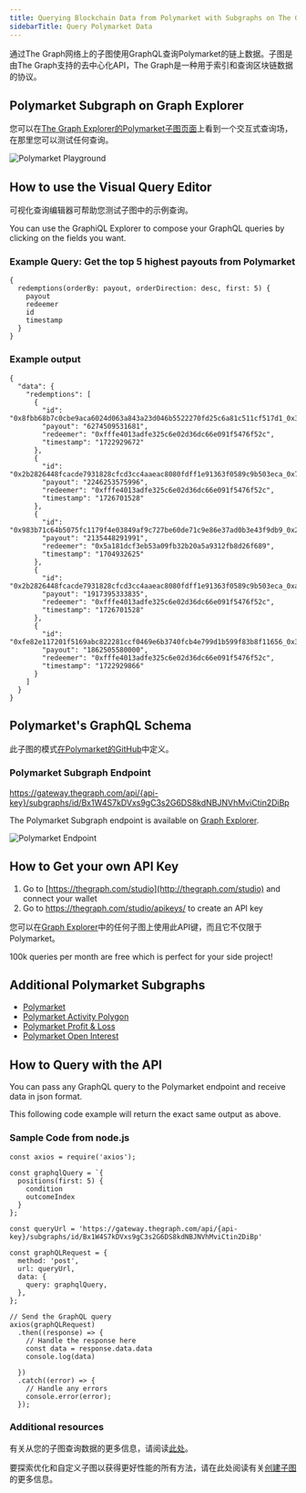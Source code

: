 ```yaml
---
title: Querying Blockchain Data from Polymarket with Subgraphs on The Graph
sidebarTitle: Query Polymarket Data
---
```


通过The Graph网络上的子图使用GraphQL查询Polymarket的链上数据。子图是由The Graph支持的去中心化API，The Graph是一种用于索引和查询区块链数据的协议。

## Polymarket Subgraph on Graph Explorer

您可以在[The Graph Explorer的Polymarket子图页面](https://thegraph.com/explorer/subgraphs/Bx1W4S7kDVxs9gC3s2G6DS8kdNBJNVhMviCtin2DiBp?view=Query&chain=arbitrum-one)上看到一个交互式查询场，在那里您可以测试任何查询。

![Polymarket Playground](/img/Polymarket-playground.png)

## How to use the Visual Query Editor

可视化查询编辑器可帮助您测试子图中的示例查询。

You can use the GraphiQL Explorer to compose your GraphQL queries by clicking on the fields you want.

### Example Query: Get the top 5 highest payouts from Polymarket

```
{
  redemptions(orderBy: payout, orderDirection: desc, first: 5) {
    payout
    redeemer
    id
    timestamp
  }
}
```

### Example output

```
{
  "data": {
    "redemptions": [
      {
        "id": "0x8fbb68b7c0cbe9aca6024d063a843a23d046b5522270fd25c6a81c511cf517d1_0x3b",
        "payout": "6274509531681",
        "redeemer": "0xfffe4013adfe325c6e02d36dc66e091f5476f52c",
        "timestamp": "1722929672"
      },
      {
        "id": "0x2b2826448fcacde7931828cfcd3cc4aaeac8080fdff1e91363f0589c9b503eca_0x7",
        "payout": "2246253575996",
        "redeemer": "0xfffe4013adfe325c6e02d36dc66e091f5476f52c",
        "timestamp": "1726701528"
      },
      {
        "id": "0x983b71c64b5075fc1179f4e03849af9c727be60de71c9e86e37ad0b3e43f9db9_0x26",
        "payout": "2135448291991",
        "redeemer": "0x5a181dcf3eb53a09fb32b20a5a9312fb8d26f689",
        "timestamp": "1704932625"
      },
      {
        "id": "0x2b2826448fcacde7931828cfcd3cc4aaeac8080fdff1e91363f0589c9b503eca_0xa",
        "payout": "1917395333835",
        "redeemer": "0xfffe4013adfe325c6e02d36dc66e091f5476f52c",
        "timestamp": "1726701528"
      },
      {
        "id": "0xfe82e117201f5169abc822281ccf0469e6b3740fcb4e799d1b599f83b8f11656_0x30",
        "payout": "1862505580000",
        "redeemer": "0xfffe4013adfe325c6e02d36dc66e091f5476f52c",
        "timestamp": "1722929866"
      }
    ]
  }
}
```

## Polymarket's GraphQL Schema

此子图的模式[在Polymarket的GitHub](https://github.com/Polymarket/polymarket-subgraph/blob/main/polymarket-subgraph/schema.graphql)中定义。

### Polymarket Subgraph Endpoint

https://gateway.thegraph.com/api/{api-key}/subgraphs/id/Bx1W4S7kDVxs9gC3s2G6DS8kdNBJNVhMviCtin2DiBp

The Polymarket Subgraph endpoint is available on [Graph Explorer](https://thegraph.com/explorer).

![Polymarket Endpoint](/img/Polymarket-endpoint.png)

## How to Get your own API Key

1. Go to [https://thegraph.com/studio](http://thegraph.com/studio) and connect your wallet
2. Go to https://thegraph.com/studio/apikeys/ to create an API key

您可以在[Graph Explorer](https://thegraph.com/explorer)中的任何子图上使用此API键，而且它不仅限于Polymarket。

100k queries per month are free which is perfect for your side project!

## Additional Polymarket Subgraphs

- [Polymarket](https://thegraph.com/explorer/subgraphs/81Dm16JjuFSrqz813HysXoUPvzTwE7fsfPk2RTf66nyC?view=Query&chain=arbitrum-one)
- [Polymarket Activity Polygon](https://thegraph.com/explorer/subgraphs/Bx1W4S7kDVxs9gC3s2G6DS8kdNBJNVhMviCtin2DiBp?view=Query&chain=arbitrum-one)
- [Polymarket Profit & Loss](https://thegraph.com/explorer/subgraphs/6c58N5U4MtQE2Y8njfVrrAfRykzfqajMGeTMEvMmskVz?view=Query&chain=arbitrum-one)
- [Polymarket Open Interest](https://thegraph.com/explorer/subgraphs/ELaW6RtkbmYNmMMU6hEPsghG9Ko3EXSmiRkH855M4qfF?view=Query&chain=arbitrum-one)

## How to Query with the API

You can pass any GraphQL query to the Polymarket endpoint and receive data in json format.

This following code example will return the exact same output as above.

### Sample Code from node.js

```
const axios = require('axios');

const graphqlQuery = `{
  positions(first: 5) {
    condition
    outcomeIndex
  }
};

const queryUrl = 'https://gateway.thegraph.com/api/{api-key}/subgraphs/id/Bx1W4S7kDVxs9gC3s2G6DS8kdNBJNVhMviCtin2DiBp'

const graphQLRequest = {
  method: 'post',
  url: queryUrl,
  data: {
    query: graphqlQuery,
  },
};

// Send the GraphQL query
axios(graphQLRequest)
  .then((response) => {
    // Handle the response here
    const data = response.data.data
    console.log(data)

  })
  .catch((error) => {
    // Handle any errors
    console.error(error);
  });
```

### Additional resources

有关从您的子图查询数据的更多信息，请阅读[此处](/subgraphs/querying/introduction/)。

要探索优化和自定义子图以获得更好性能的所有方法，请在此处阅读有关[创建子图](/developing/creating-a-subgraph/)的更多信息。
